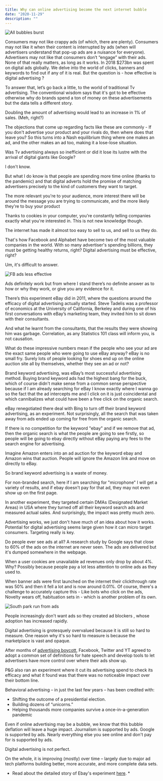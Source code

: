 ```yaml
---
title: Why can online advertising become the next internet bubble
date: "2020-11-29"
description: ""
---
```


![All bubbles burst](./b6.jpg)

Consumers may not like crappy ads (of which, there are plenty). Consumers may not like it when their content is interrupted by ads (when will advertisers understand that pop-up ads are a nuisance for everyone). Advertisers may not like that consumers don’t “engage” with their ads. None of that really matters, as long as it works.  In 2018 $273bn was spent on digital ads globally. We delve into the world of clicks, banners and keywords to find out if any of it is real. But the question is - how effective is digital advertising ?

To answer that, let’s go back a little, to the world of traditional Tv advertising. The conventional wisdom says that it's got to be effective otherwise why do brands spend a ton of money on these advertisements but the data tells a different story.

Doubling the amount of advertising would lead to an increase in 1% of sales. (Meh, right?)

The objections that come up regarding facts like these are commonly - If you don't advertise your product and your rivals do, then where does that leave you? So this turns into a Nash equilibrium thing where one makes an ad, and the other makes an ad too, making it a lose-lose situation.

Was Tv advertising always so inefficient or did it lose its lustre with the arrival of digital giants like Google?

I don't know.

But what I do know is that people are spending more time online (thanks to the pandemic) and that digital adverts hold the promise of matching advertisers precisely to the kind of customers they want to target. 

The more relevant you're to your audience, more interest there will be around the message you are trying to communicate, and the more likely they're to buy your product

Thanks to cookies in your computer, you're constantly telling companies exactly what you're interested in. This is not new knowledge though.

The internet has made it almost too easy to sell to us, and sell to us they do.

That's how Facebook and Alphabet have become two of the most valuable companies in the world. With so many advertiser's spending billions, they must be getting healthy returns, right? Digital advertising must be effective, right?

Um, it's difficult to answer.

![FB ads less effective](./b4.jpg)

Ads definitely work but from where I stand there’s no definite answer as to how or why they work, or  give you any evidence for it.

There’s this experiment eBay did in 2011, where the questions around the efficacy of digital advertising actually started. Steve Tadelis was a professor of economics at the University of California, Berkeley and during one of his first conversations with eBay’s marketing team, they invited him to sit down with their consultants.

And what he learnt from the consultants, that the results  they were showing him was garbage. Correlation, as any Statistics 101 class will inform you, is not causation. 

What do these impressive numbers mean if the people who see your ad are the exact same people who were going to use eBay anyway? eBay is no small fry. Surely lots of people looking for shoes end up on the online auction site all by themselves, whether they see an ad or not?

Brand keyword advertising, was eBay’s most successful advertising method. Buying brand keyword ads had the highest bang for the buck, which of course didn't make sense from a common sense perspective because if I am already searching for eBay I know exactly where I wanna go so the fact that the ad intercepts me and I click on it is just coincidental and which cannibalizes what could have been a free click on the organic search.

eBay renegotiated there deal with Bing to turn off their brand keyword advertising, as an experiment. Not surprisingly, all the search that was taken away from ads ended up coming for free from the organic search.

If there is no competition for the keyword "ebay" and if we remove that ad, then the organic search is what the people are going to see firstly, so people will be going to ebay directly without eBay paying any fees to the search engine for advertising.

Imagine Amazon enters into an ad auction for the keyword ebay and Amazon wins that auction. People will ignore the Amazon link and move on directly to eBay.

So brand keyword advertising is a waste of money.

For non-branded search, here if I am searching for "microphone" I will get a variety of results, and if ebay doesn't pay for that ad, they may not even show up on the first page.

In another experiment, they targeted certain DMAs (Designated Market Areas) in USA where they turned off all their keyword search ads and measured actual sales. And surprisingly, the impact was pretty much zero.

Advertising works, we just don't have much of an idea about how it works. Potential for digital advertising seems large given how it can micro target consumers. Targeting really is key.

Do people ever see ads at all? A research study by Google says that close to 60% of the ads on the internet are never seen. The ads are delivered but it's dumped somewhere in the webpage.

When a user cookies are unavailable ad revenues only drop by about 4%. Why? Possibly because people pay a lot less attention to online ads as they used to.

When banner ads were first launched on the internet their clickthrough rate was 50% and then it fell a lot and is now around 0.01%. Of course, there's a challenge to accurately capture this - Like bots who click on the ads, Novelty wears off, habituation sets in - which is another problem of its own.

![South park run from ads](./b8.gif)

People increasingly don't want ads so they created ad blockers , whose adoption has increased rapidly.

Digital advertising is grotesquely overvalued because it is still so hard to measure. One reason why it's so hard to measure is because the marketplace is vast and opaque.

After months of [advertising boycott](https://catwomaniya.io/facebook-ads/), Facebook, Twitter and YT agreed to adopt a common set of definitions for hate speech and develop tools to let advertisers have more control over where their ads show up.

P&G also ran an experiment where it cut its advertising spend to check its efficacy and what it found was that there was no noticeable impact over their bottom line.

Behavioral advertising – in just the last few years – has been credited with:
- Shifting the outcome of a presidential election.
- Building dozens of “unicorns.”
- Helping thousands more companies survive a once-in-a-generation pandemic

Even if online advertising may be a bubble, we know that this bubble deflation will leave a huge impact. Journalism is supported by ads. Google is supported by ads. Nearly everything else you see online and don't pay for is supported by ads. 

Digital advertising is not perfect.

On the whole, it is improving (mostly) over time – largely due to major ad tech platforms building better, more accurate, and more complete data sets.

* Read about the detailed story of Ebay's experiment [here](https://thecorrespondent.com/100/the-new-dot-com-bubble-is-here-its-called-online-advertising/13228924500-22d5fd24). *